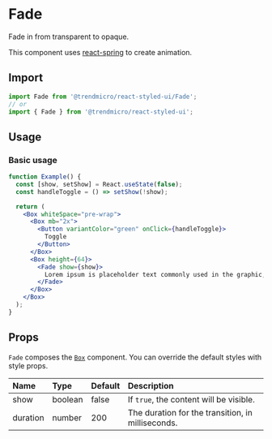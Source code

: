 # Fade

Fade in from transparent to opaque.

This component uses [react-spring](https://github.com/react-spring/react-spring) to create animation.

## Import

```js
import Fade from '@trendmicro/react-styled-ui/Fade';
// or
import { Fade } from '@trendmicro/react-styled-ui';
```

## Usage

### Basic usage

```jsx
function Example() {
  const [show, setShow] = React.useState(false);
  const handleToggle = () => setShow(!show);

  return (
    <Box whiteSpace="pre-wrap">
      <Box mb="2x">
        <Button variantColor="green" onClick={handleToggle}>
          Toggle
        </Button>
      </Box>
      <Box height={64}>
        <Fade show={show}>
          Lorem ipsum is placeholder text commonly used in the graphic, print, and publishing industries for previewing layouts and visual mockups. Lorem ipsum is placeholder text commonly used in the graphic, print, and publishing industries for previewing layouts and visual mockups. Lorem ipsum is placeholder text commonly used in the graphic, print, and publishing industries for previewing layouts and visual mockups.
        </Fade>
      </Box>
    </Box>
  );
}
```

## Props

`Fade` composes the [`Box`](./box) component. You can override the default styles with style props.

| Name | Type | Default | Description |
| :--- | :--- | :------ | :---------- |
| show | boolean | false | If `true`, the content will be visible. |
| duration | number | 200 | The duration for the transition, in milliseconds. |
